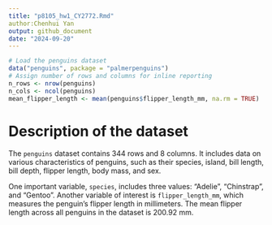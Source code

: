 ```yaml
---
title: "p8105_hw1_CY2772.Rmd"
author:Chenhui Yan
output: github_document
date: "2024-09-20"
---
```


```r
# Load the penguins dataset
data("penguins", package = "palmerpenguins")
# Assign number of rows and columns for inline reporting
n_rows <- nrow(penguins)
n_cols <- ncol(penguins)
mean_flipper_length <- mean(penguins$flipper_length_mm, na.rm = TRUE)
```

# Description of the dataset
The `penguins` dataset contains 344 rows and 8 columns. It includes data on various characteristics of penguins, such as their species, island, bill length, bill depth, flipper length, body mass, and sex. 

One important variable, `species`, includes three values: "Adelie", "Chinstrap", and "Gentoo". Another variable of interest is `flipper_length_mm`, which measures the penguin's flipper length in millimeters. The mean flipper length across all penguins in the dataset is 200.92 mm.